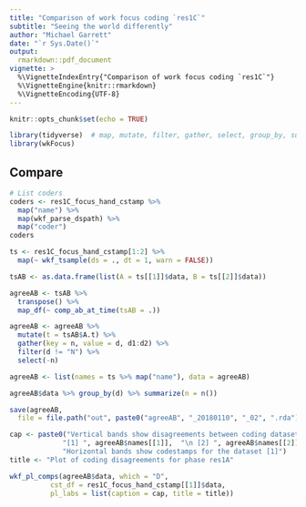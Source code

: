 ```yaml
---
title: "Comparison of work focus coding `res1C`"
subtitle: "Seeing the world differently"
author: "Michael Garrett"
date: "`r Sys.Date()`"
output: 
  rmarkdown::pdf_document
vignette: >
  %\VignetteIndexEntry{"Comparison of work focus coding `res1C`"}
  %\VignetteEngine{knitr::rmarkdown}
  %\VignetteEncoding{UTF-8}
---
```


```r
knitr::opts_chunk$set(echo = TRUE)

library(tidyverse)  # map, mutate, filter, gather, select, group_by, summarize
library(wkFocus)
```

## Compare

```r
# List coders
coders <- res1C_focus_hand_cstamp %>% 
  map("name") %>% 
  map(wkf_parse_dspath) %>% 
  map("coder")
coders

ts <- res1C_focus_hand_cstamp[1:2] %>% 
  map(~ wkf_tsample(ds = ., dt = 1, warn = FALSE))

tsAB <- as.data.frame(list(A = ts[[1]]$data, B = ts[[2]]$data))

agreeAB <- tsAB %>%
  transpose() %>%
  map_df(~ comp_ab_at_time(tsAB = .))

agreeAB <- agreeAB %>%
  mutate(t = tsAB$A.t) %>%
  gather(key = n, value = d, d1:d2) %>%
  filter(d != "N") %>%
  select(-n)

agreeAB <- list(names = ts %>% map("name"), data = agreeAB)

agreeAB$data %>% group_by(d) %>% summarize(n = n())

save(agreeAB,
  file = file.path("out", paste0("agreeAB", "_20180110", "_02", ".rda")))
```

```r
cap <- paste0("Vertical bands show disagreements between coding datasets: \n", 
             "[1] ", agreeAB$names[[1]],  "\n [2] ", agreeAB$names[[2]], "\n",
             "Horizontal bands show codestamps for the dataset [1]")
title <- "Plot of coding disagreements for phase res1A"

wkf_pl_comps(agreeAB$data, which = "D",
          cst_df = res1C_focus_hand_cstamp[[1]]$data,
          pl_labs = list(caption = cap, title = title))
```

